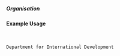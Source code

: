 ===== Organisation ===== 
{{for revison 1.02}}
==== Example Usage ====

<code>

<organisation>Department for International Development</organisation>
</code>